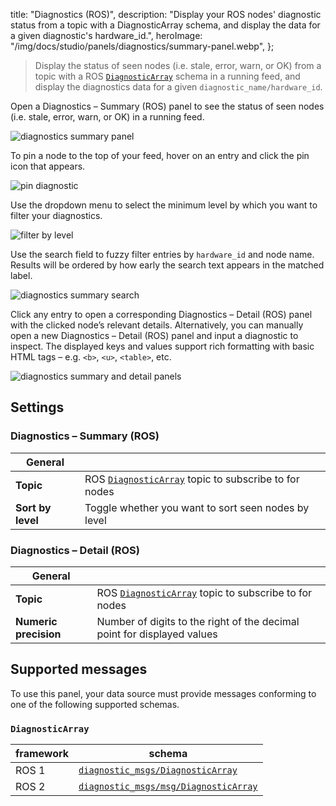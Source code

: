   title: "Diagnostics (ROS)",
  description:
    "Display your ROS nodes' diagnostic status from a topic with a DiagnosticArray schema, and display the data for a given diagnostic's hardware_id.",
  heroImage: "/img/docs/studio/panels/diagnostics/summary-panel.webp",
};

> Display the status of seen nodes (i.e. stale, error, warn, or OK) from a topic with a ROS [`DiagnosticArray`](#diagnosticarray) schema in a running feed, and display the diagnostics data for a given `diagnostic_name/hardware_id`.

Open a Diagnostics – Summary (ROS) panel to see the status of seen nodes (i.e. stale, error, warn, or OK) in a running feed.

![diagnostics summary panel](/img/docs/studio/panels/diagnostics/summary-panel.webp)

To pin a node to the top of your feed, hover on an entry and click the pin icon that appears.

![pin diagnostic](/img/docs/studio/panels/diagnostics/pin.webp)

Use the dropdown menu to select the minimum level by which you want to filter your diagnostics.

![filter by level](/img/docs/studio/panels/diagnostics/level.webp)

Use the search field to fuzzy filter entries by `hardware_id` and node name. Results will be ordered by how early the search text appears in the matched label.

![diagnostics summary search](/img/docs/studio/panels/diagnostics/search.webp)

Click any entry to open a corresponding Diagnostics – Detail (ROS) panel with the clicked node’s relevant details. Alternatively, you can manually open a new Diagnostics – Detail (ROS) panel and input a diagnostic to inspect. The displayed keys and values support rich formatting with basic HTML tags – e.g. `<b>`, `<u>`, `<table>`, etc.

![diagnostics summary and detail panels](/img/docs/studio/panels/diagnostics/with-detail-panel.webp)

## Settings

### Diagnostics – Summary (ROS)

| General           |                                                                           |
| ----------------- | ------------------------------------------------------------------------- |
| **Topic**         | ROS [`DiagnosticArray`](#diagnosticarray) topic to subscribe to for nodes |
| **Sort by level** | Toggle whether you want to sort seen nodes by level                       |

### Diagnostics – Detail (ROS)

| General               |                                                                           |
| --------------------- | ------------------------------------------------------------------------- |
| **Topic**             | ROS [`DiagnosticArray`](#diagnosticarray) topic to subscribe to for nodes |
| **Numeric precision** | Number of digits to the right of the decimal point for displayed values   |

## Supported messages

To use this panel, your data source must provide messages conforming to one of the following supported schemas.

### `DiagnosticArray`

| framework | schema                                                                                                                                 |
| --------- | -------------------------------------------------------------------------------------------------------------------------------------- |
| ROS 1     | [`diagnostic_msgs/DiagnosticArray`](https://docs.ros.org/en/noetic/api/diagnostic_msgs/html/msg/DiagnosticArray.html)                  |
| ROS 2     | [`diagnostic_msgs/msg/DiagnosticArray`](https://github.com/ros2/common_interfaces/blob/master/diagnostic_msgs/msg/DiagnosticArray.msg) |
